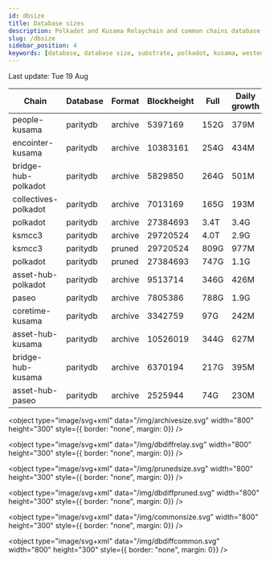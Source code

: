 ```yaml
---
id: dbsize
title: Database sizes
description: Polkadot and Kusama Relaychain and common chains database sizes
slug: /dbsize
sidebar_position: 4
keywords: [database, database size, substrate, polkadot, kusama, westend]
---
```



Last update: Tue 19 Aug

| Chain    | Database   | Format | Blockheight | Full         | Daily growth |
| ------------------------| ----------- | -------- | ------- | ---------- | ----- | 
| people-kusama | paritydb | archive | 5397169 | 152G | 379M |
| encointer-kusama | paritydb | archive | 10383161 | 254G | 434M |
| bridge-hub-polkadot | paritydb | archive | 5829850 | 264G | 501M |
| collectives-polkadot | paritydb | archive | 7013169 | 165G | 193M |
| polkadot | paritydb | archive | 27384693 | 3.4T | 3.4G |
| ksmcc3 | paritydb | archive | 29720524 | 4.0T | 2.9G |
| ksmcc3 | paritydb | pruned | 29720524 | 809G | 977M |
| polkadot | paritydb | pruned | 27384693 | 747G | 1.1G |
| asset-hub-polkadot | paritydb | archive | 9513714 | 346G | 426M |
| paseo | paritydb | archive | 7805386 | 788G | 1.9G |
| coretime-kusama | paritydb | archive | 3342759 | 97G | 242M |
| asset-hub-kusama | paritydb | archive | 10526019 | 344G | 627M |
| bridge-hub-kusama | paritydb | archive | 6370194 | 217G | 395M |
| asset-hub-paseo | paritydb | archive | 2525944 | 74G | 230M |
<object type="image/svg+xml" data="/img/archivesize.svg" width="800" height="300" style={{ border: "none", margin: 0}} />

<object type="image/svg+xml" data="/img/dbdiffrelay.svg" width="800" height="300" style={{ border: "none", margin: 0}} />

<object type="image/svg+xml" data="/img/prunedsize.svg" width="800" height="300" style={{ border: "none", margin: 0}} />

<object type="image/svg+xml" data="/img/dbdiffpruned.svg" width="800" height="300" style={{ border: "none", margin: 0}} />

<object type="image/svg+xml" data="/img/commonsize.svg" width="800" height="300" style={{ border: "none", margin: 0}} />

<object type="image/svg+xml" data="/img/dbdiffcommon.svg" width="800" height="300" style={{ border: "none", margin: 0}} />
